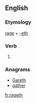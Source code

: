 ==English==

===Etymology===
[[rage]] + [[-eth]]

===Verb===
{{en-verb form}}

# {{en-archaic third-person singular of|rage}}

===Anagrams===
* [[Gareth#English|Gareth]]
* [[gather#English|gather]]

[[fr:rageth]]